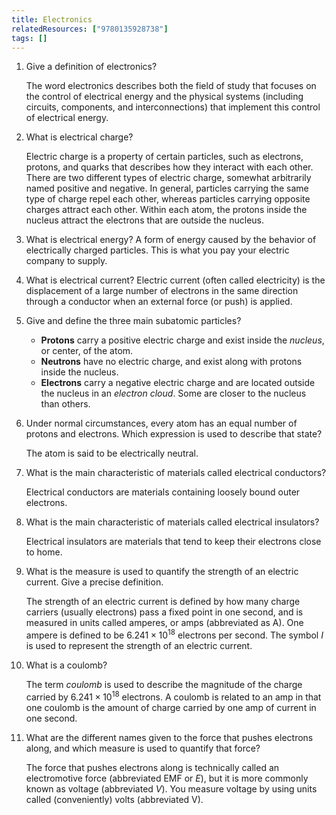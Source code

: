 ```yaml
---
title: Electronics
relatedResources: ["9780135928738"]
tags: []
---
```


1. Give a definition of electronics?

   <Solution>
     The word electronics describes both the field of study that focuses on the
     control of electrical energy and the physical systems (including circuits,
     components, and interconnections) that implement this control of electrical
     energy.
   </Solution>

2. What is electrical charge?

   <Solution>
     Electric charge is a property of certain particles, such as electrons,
     protons, and quarks that describes how they interact with each other. There
     are two different types of electric charge, somewhat arbitrarily named
     positive and negative. In general, particles carrying the same type of
     charge repel each other, whereas particles carrying opposite charges
     attract each other. Within each atom, the protons inside the nucleus
     attract the electrons that are outside the nucleus.
   </Solution>

3. What is electrical energy?
   <Solution>
     A form of energy caused by the behavior of electrically charged particles.
     This is what you pay your electric company to supply.
   </Solution>
4. What is electrical current?
   <Solution>
     Electric current (often called electricity) is the displacement of a large
     number of electrons in the same direction through a conductor when an
     external force (or push) is applied.
   </Solution>
5. Give and define the three main subatomic particles?

   <Solution>

   - **Protons** carry a positive electric charge and exist inside the
     _nucleus_, or center, of the atom.
   - **Neutrons** have no electric charge, and exist along with protons inside
     the nucleus.
   - **Electrons** carry a negative electric charge and are located outside the
     nucleus in an _electron cloud_. Some are closer to the nucleus than others.

   </Solution>

6. Under normal circumstances, every atom has an equal number of protons and
   electrons. Which expression is used to describe that state?

   <Solution>The atom is said to be electrically neutral.</Solution>

7. What is the main characteristic of materials called electrical conductors?

   <Solution>
     Electrical conductors are materials containing loosely bound outer
     electrons.
   </Solution>

8. What is the main characteristic of materials called electrical insulators?

   <Solution>
     Electrical insulators are materials that tend to keep their electrons close
     to home.
   </Solution>

9. What is the measure is used to quantify the strength of an electric current.
   Give a precise definition.

   <Solution>

   The strength of an electric current is defined by how many charge carriers
   (usually electrons) pass a fixed point in one second, and is measured in
   units called amperes, or amps (abbreviated as A). One ampere is defined to be
   $6.241 \times 10^{18}$ electrons per second. The symbol $I$ is used to
   represent the strength of an electric current.

   </Solution>

10. What is a coulomb?

    <Solution>

    The term _coulomb_ is used to describe the magnitude of the charge carried
    by $6.241 \times 10^{18}$ electrons. A coulomb is related to an amp in that
    one coulomb is the amount of charge carried by one amp of current in one
    second.

    </Solution>

11. What are the different names given to the force that pushes electrons along,
    and which measure is used to quantify that force?

    <Solution>

    The force that pushes electrons along is technically called an electromotive
    force (abbreviated EMF or $E$), but it is more commonly known as voltage
    (abbreviated $V$). You measure voltage by using units called (conveniently)
    volts (abbreviated V).

    </Solution>

